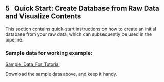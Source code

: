## 5 &nbsp; Quick Start: Create Database from Raw Data and Visualize Contents


This section contains quick-start instructions on how to create an initial database from your raw data, which can subsequently be used in the pipeline. 

### Sample data for working example:

<a href="ini_templates_sample_data/TUT_sample_data.zip">Sample_Data_For_Tutorial</a>
<!-- * <a href="ini_templates_sample_data/eddypro_TUT_20240716_20240816_full_output.csv">EddyPro_Sample_Data</a>
* <a href="ini_templates_sample_data/TUT_MET">Met_Sample_Data</a>
* <a href="ini_template_sample_data/TUT_config.yml">Third Stage Sample Configuration file for TUT site</a>
-->

Download the sample data above, and keep it handy.  
